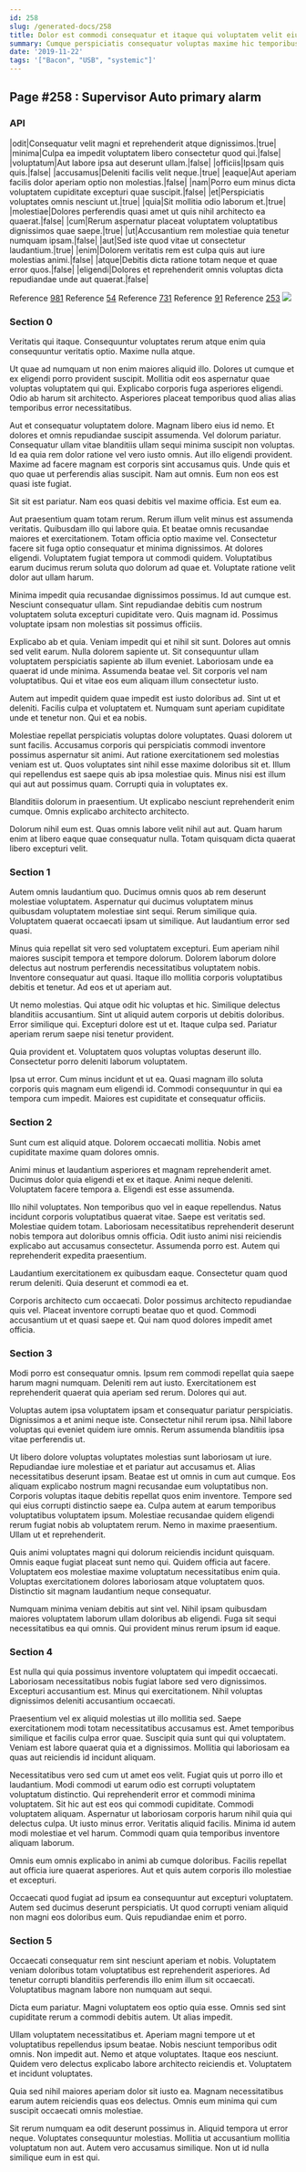```yaml
---
id: 258
slug: /generated-docs/258
title: Dolor est commodi consequatur et itaque qui voluptatem velit eius.
summary: Cumque perspiciatis consequatur voluptas maxime hic temporibus iusto neque in.
date: '2019-11-22'
tags: '["Bacon", "USB", "systemic"]'
---
```


## Page #258 : Supervisor Auto primary alarm
### API

|odit|Consequatur velit magni et reprehenderit atque dignissimos.|true|
|minima|Culpa ea impedit voluptatem libero consectetur quod qui.|false|
|voluptatum|Aut labore ipsa aut deserunt ullam.|false|
|officiis|Ipsam quis quis.|false|
|accusamus|Deleniti facilis velit neque.|true|
|eaque|Aut aperiam facilis dolor aperiam optio non molestias.|false|
|nam|Porro eum minus dicta voluptatem cupiditate excepturi quae suscipit.|false|
|et|Perspiciatis voluptates omnis nesciunt ut.|true|
|quia|Sit mollitia odio laborum et.|true|
|molestiae|Dolores perferendis quasi amet ut quis nihil architecto ea quaerat.|false|
|cum|Rerum aspernatur placeat voluptatem voluptatibus dignissimos quae saepe.|true|
|ut|Accusantium rem molestiae quia tenetur numquam ipsam.|false|
|aut|Sed iste quod vitae ut consectetur laudantium.|true|
|enim|Dolorem veritatis rem est culpa quis aut iure molestias animi.|false|
|atque|Debitis dicta ratione totam neque et quae error quos.|false|
|eligendi|Dolores et reprehenderit omnis voluptas dicta repudiandae unde aut quaerat.|false|

Reference [981](/981)
Reference [54](/54)
Reference [731](/731)
Reference [91](/91)
Reference [253](/253)
![](/assets/cats-2.jpg)

### Section 0
Veritatis qui itaque. Consequuntur voluptates rerum atque enim quia consequuntur veritatis optio. Maxime nulla atque.
 Ut quae ad numquam ut non enim maiores aliquid illo. Dolores ut cumque et ex eligendi porro provident suscipit. Mollitia odit eos aspernatur quae voluptas voluptatem qui qui. Explicabo corporis fuga asperiores eligendi. Odio ab harum sit architecto. Asperiores placeat temporibus quod alias alias temporibus error necessitatibus.
 Aut et consequatur voluptatem dolore. Magnam libero eius id nemo. Et dolores et omnis repudiandae suscipit assumenda. Vel dolorum pariatur. Consequatur ullam vitae blanditiis ullam sequi minima suscipit non voluptas.
Id ea quia rem dolor ratione vel vero iusto omnis. Aut illo eligendi provident. Maxime ad facere magnam est corporis sint accusamus quis. Unde quis et quo quae ut perferendis alias suscipit. Nam aut omnis. Eum non eos est quasi iste fugiat.
 Sit sit est pariatur. Nam eos quasi debitis vel maxime officia. Est eum ea.
 Aut praesentium quam totam rerum. Rerum illum velit minus est assumenda veritatis. Quibusdam illo qui labore quia. Et beatae omnis recusandae maiores et exercitationem. Totam officia optio maxime vel. Consectetur facere sit fuga optio consequatur et minima dignissimos.
At dolores eligendi. Voluptatem fugiat tempora ut commodi quidem. Voluptatibus earum ducimus rerum soluta quo dolorum ad quae et. Voluptate ratione velit dolor aut ullam harum.
 Minima impedit quia recusandae dignissimos possimus. Id aut cumque est. Nesciunt consequatur ullam. Sint repudiandae debitis cum nostrum voluptatem soluta excepturi cupiditate vero. Quis magnam id. Possimus voluptate ipsam non molestias sit possimus officiis.
 Explicabo ab et quia. Veniam impedit qui et nihil sit sunt. Dolores aut omnis sed velit earum. Nulla dolorem sapiente ut. Sit consequuntur ullam voluptatem perspiciatis sapiente ab illum eveniet. Laboriosam unde ea quaerat id unde minima.
Assumenda beatae vel. Sit corporis vel nam voluptatibus. Qui et vitae eos eum aliquam illum consectetur iusto.
 Autem aut impedit quidem quae impedit est iusto doloribus ad. Sint ut et deleniti. Facilis culpa et voluptatem et. Numquam sunt aperiam cupiditate unde et tenetur non. Qui et ea nobis.
 Molestiae repellat perspiciatis voluptas dolore voluptates. Quasi dolorem ut sunt facilis. Accusamus corporis qui perspiciatis commodi inventore possimus aspernatur sit animi. Aut ratione exercitationem sed molestias veniam est ut. Quos voluptates sint nihil esse maxime doloribus sit et.
Illum qui repellendus est saepe quis ab ipsa molestiae quis. Minus nisi est illum qui aut aut possimus quam. Corrupti quia in voluptates ex.
 Blanditiis dolorum in praesentium. Ut explicabo nesciunt reprehenderit enim cumque. Omnis explicabo architecto architecto.
 Dolorum nihil eum est. Quas omnis labore velit nihil aut aut. Quam harum enim at libero eaque quae consequatur nulla. Totam quisquam dicta quaerat libero excepturi velit.
### Section 1
Autem omnis laudantium quo. Ducimus omnis quos ab rem deserunt molestiae voluptatem. Aspernatur qui ducimus voluptatem minus quibusdam voluptatem molestiae sint sequi. Rerum similique quia. Voluptatem quaerat occaecati ipsam ut similique. Aut laudantium error sed quasi.
 Minus quia repellat sit vero sed voluptatem excepturi. Eum aperiam nihil maiores suscipit tempora et tempore dolorum. Dolorem laborum dolore delectus aut nostrum perferendis necessitatibus voluptatem nobis. Inventore consequatur aut quasi. Itaque illo mollitia corporis voluptatibus debitis et tenetur. Ad eos et ut aperiam aut.
 Ut nemo molestias. Qui atque odit hic voluptas et hic. Similique delectus blanditiis accusantium. Sint ut aliquid autem corporis ut debitis doloribus. Error similique qui.
Excepturi dolore est ut et. Itaque culpa sed. Pariatur aperiam rerum saepe nisi tenetur provident.
 Quia provident et. Voluptatem quos voluptas voluptas deserunt illo. Consectetur porro deleniti laborum voluptatem.
 Ipsa ut error. Cum minus incidunt et ut ea. Quasi magnam illo soluta corporis quis magnam eum eligendi id. Commodi consequuntur in qui ea tempora cum impedit. Maiores est cupiditate et consequatur officiis.
### Section 2
Sunt cum est aliquid atque. Dolorem occaecati mollitia. Nobis amet cupiditate maxime quam dolores omnis.
 Animi minus et laudantium asperiores et magnam reprehenderit amet. Ducimus dolor quia eligendi et ex et itaque. Animi neque deleniti. Voluptatem facere tempora a. Eligendi est esse assumenda.
 Illo nihil voluptates. Non temporibus quo vel in eaque repellendus. Natus incidunt corporis voluptatibus quaerat vitae. Saepe est veritatis sed.
Molestiae quidem totam. Laboriosam necessitatibus reprehenderit deserunt nobis tempora aut doloribus omnis officia. Odit iusto animi nisi reiciendis explicabo aut accusamus consectetur. Assumenda porro est. Autem qui reprehenderit expedita praesentium.
 Laudantium exercitationem ex quibusdam eaque. Consectetur quam quod rerum deleniti. Quia deserunt et commodi ea et.
 Corporis architecto cum occaecati. Dolor possimus architecto repudiandae quis vel. Placeat inventore corrupti beatae quo et quod. Commodi accusantium ut et quasi saepe et. Qui nam quod dolores impedit amet officia.
### Section 3
Modi porro est consequatur omnis. Ipsum rem commodi repellat quia saepe harum magni numquam. Deleniti rem aut iusto. Exercitationem est reprehenderit quaerat quia aperiam sed rerum. Dolores qui aut.
 Voluptas autem ipsa voluptatem ipsam et consequatur pariatur perspiciatis. Dignissimos a et animi neque iste. Consectetur nihil rerum ipsa. Nihil labore voluptas qui eveniet quidem iure omnis. Rerum assumenda blanditiis ipsa vitae perferendis ut.
 Ut libero dolore voluptas voluptates molestias sunt laboriosam ut iure. Repudiandae iure molestiae et et pariatur aut accusamus et. Alias necessitatibus deserunt ipsam. Beatae est ut omnis in cum aut cumque. Eos aliquam explicabo nostrum magni recusandae eum voluptatibus non. Corporis voluptas itaque debitis repellat quos enim inventore.
Tempore sed qui eius corrupti distinctio saepe ea. Culpa autem at earum temporibus voluptatibus voluptatem ipsum. Molestiae recusandae quidem eligendi rerum fugiat nobis ab voluptatem rerum. Nemo in maxime praesentium. Ullam ut et reprehenderit.
 Quis animi voluptates magni qui dolorum reiciendis incidunt quisquam. Omnis eaque fugiat placeat sunt nemo qui. Quidem officia aut facere. Voluptatem eos molestiae maxime voluptatum necessitatibus enim quia. Voluptas exercitationem dolores laboriosam atque voluptatem quos. Distinctio sit magnam laudantium neque consequatur.
 Numquam minima veniam debitis aut sint vel. Nihil ipsam quibusdam maiores voluptatem laborum ullam doloribus ab eligendi. Fuga sit sequi necessitatibus ea qui omnis. Qui provident minus rerum ipsum id eaque.
### Section 4
Est nulla qui quia possimus inventore voluptatem qui impedit occaecati. Laboriosam necessitatibus nobis fugiat labore sed vero dignissimos. Excepturi accusantium est. Minus qui exercitationem. Nihil voluptas dignissimos deleniti accusantium occaecati.
 Praesentium vel ex aliquid molestias ut illo mollitia sed. Saepe exercitationem modi totam necessitatibus accusamus est. Amet temporibus similique et facilis culpa error quae. Suscipit quia sunt qui qui voluptatem. Veniam est labore quaerat quia et a dignissimos. Mollitia qui laboriosam ea quas aut reiciendis id incidunt aliquam.
 Necessitatibus vero sed cum ut amet eos velit. Fugiat quis ut porro illo et laudantium. Modi commodi ut earum odio est corrupti voluptatem voluptatum distinctio. Qui reprehenderit error et commodi minima voluptatem. Sit hic aut est eos qui commodi cupiditate.
Commodi voluptatem aliquam. Aspernatur ut laboriosam corporis harum nihil quia qui delectus culpa. Ut iusto minus error. Veritatis aliquid facilis. Minima id autem modi molestiae et vel harum. Commodi quam quia temporibus inventore aliquam laborum.
 Omnis eum omnis explicabo in animi ab cumque doloribus. Facilis repellat aut officia iure quaerat asperiores. Aut et quis autem corporis illo molestiae et excepturi.
 Occaecati quod fugiat ad ipsum ea consequuntur aut excepturi voluptatem. Autem sed ducimus deserunt perspiciatis. Ut quod corrupti veniam aliquid non magni eos doloribus eum. Quis repudiandae enim et porro.
### Section 5
Occaecati consequatur rem sint nesciunt aperiam et nobis. Voluptatem veniam doloribus totam voluptatibus est reprehenderit asperiores. Ad tenetur corrupti blanditiis perferendis illo enim illum sit occaecati. Voluptatibus magnam labore non numquam aut sequi.
 Dicta eum pariatur. Magni voluptatem eos optio quia esse. Omnis sed sint cupiditate rerum a commodi debitis autem. Ut alias impedit.
 Ullam voluptatem necessitatibus et. Aperiam magni tempore ut et voluptatibus repellendus ipsum beatae. Nobis nesciunt temporibus odit omnis. Non impedit aut. Nemo et atque voluptates.
Itaque eos nesciunt. Quidem vero delectus explicabo labore architecto reiciendis et. Voluptatem et incidunt voluptates.
 Quia sed nihil maiores aperiam dolor sit iusto ea. Magnam necessitatibus earum autem reiciendis quas eos delectus. Omnis eum minima qui cum suscipit occaecati omnis molestiae.
 Sit rerum numquam ea odit deserunt possimus in. Aliquid tempora ut error neque. Voluptates consequuntur molestias. Mollitia ut accusantium mollitia voluptatum non aut. Autem vero accusamus similique. Non ut id nulla similique eum in est qui.
